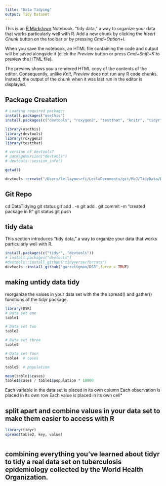 ```yaml
---
title: "Data Tidying"
output: Tidy Dataset
---
```


This is an [R Markdown](http://garrettgman.github.io/tidying/) Notebook. “tidy data,” a way to organize your data that works particularly well with R. 
Add a new chunk by clicking the *Insert Chunk* button on the toolbar or by pressing *Cmd+Option+I*.

When you save the notebook, an HTML file containing the code and output will be saved alongside it (click the *Preview* button or press *Cmd+Shift+K* to preview the HTML file). 

The preview shows you a rendered HTML copy of the contents of the editor. Consequently, unlike *Knit*, *Preview* does not run any R code chunks. Instead, the output of the chunk when it was last run in the editor is displayed.



## Package Creatation
```r

# Loading required package: 
install.packages("usethis")
install.packages(c("devtools", "roxygen2", "testthat", "knitr", "tidyr")

library(usethis)
library(devtools)
library(roxygen2)
library(testthat)

# version of devtools?
# packageVersion("devtools")
# devtools::session_info()


```

```r
getwd()

devtools::create("/Users/leilayousefi/LeilaDocuments/git/MoJ/TidyData/DataTidying")
```


## Git Repo
cd DataTidying 
git status 
git add . -n
git add .
git commit -m "created package in R" 
git status 
git push



## tidy data

This section introduces “tidy data,” a way to organize your data that works particularly well with R.

```r

install.packages(c("tidyr", "devtools"))
# install.packages("devtools")
#devtools::install_github("tidyverse/forcats")
devtools::install_github("garrettgman/DSR",force = TRUE)

```

## making untidy data tidy
reorganize the values in your data set with the the spread() and gather() functions of the tidyr package.

```r
library(DSR)
# Data set one
table1

# Data set two
table2

# Data set three
table3

# Data set four
table4  # cases

table5  # population


```

```r
mean(table1$cases)
table1$cases / table1$population * 10000
```

Each variable in the data set is placed in its own column
Each observation is placed in its own row
Each value is placed in its own cell*

## split apart and combine values in your data set to make them easier to access with R

```r

library(tidyr)
spread(table2, key, value)
```


```r

```


## combining everything you’ve learned about tidyr to tidy a real data set on tuberculosis epidemiology collected by the World Health Organization.
